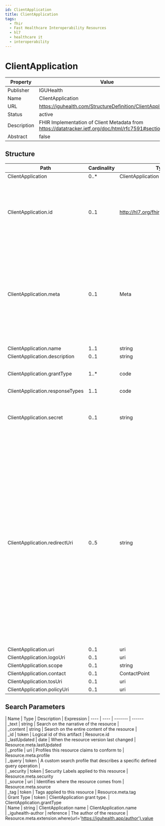 ```yaml
---
id: ClientApplication
title: ClientApplication
tags:
  - fhir
  - Fast Healthcare Interoperability Resources
  - hl7
  - healthcare it
  - interoperability
---
```



# ClientApplication


<head>
  <meta name="keywords" content="fhir, hl7, interoperability, healthcare" />
  <script type="application/ld+json">
    {JSON.stringify({
      '@context': 'https://schema.org/',
      '@type': 'Organization',
      name: 'IGUHealth',
      url: 'https://iguhealth.app',
      logo: 'https://iguhealth.app/img/logo.svg',
    })}
  </script>
</head>


|Property|Value|
|---|---|
|Publisher|IGUHealth|
|Name|ClientApplication|
|URL|https://iguhealth.com/StructureDefinition/ClientApplication|
|Status|active|
|Description|FHIR Implementation of Client Metadata from https://datatracker.ietf.org/doc/html/rfc7591#section-2|
|Abstract|false|

   ## Structure

   | Path | Cardinality | Type | Description
  | ---- | ----------- | ---- | -------  
 | ClientApplication | 0..* | ClientApplication | undefined 
 | ClientApplication.id | 0..1 | http://hl7.org/fhirpath/System.String | The logical id of the resource, as used in the URL for the resource. Once assigned, this value never changes. 
 | ClientApplication.meta | 0..1 | Meta | The metadata about the resource. This is content that is maintained by the infrastructure. Changes to the content might not always be associated with version changes to the resource. 
 | ClientApplication.name | 1..1 | string | undefined 
 | ClientApplication.description | 0..1 | string | undefined 
 | ClientApplication.grantType | 1..* | code | The grant type for this client application. 
 | ClientApplication.responseTypes | 1..1 | code | undefined 
 | ClientApplication.secret | 0..1 | string | For client credentials (or other confidential authentication methods), the client secret. 
 | ClientApplication.redirectUri | 0..5 | string | Array of redirection URI strings for use in redirect-based flows such as the authorization code and implicit flows.  As required by Section 2 of OAuth 2.0 [RFC6749], clients using flows with redirection MUST register their redirection URI values. Authorization servers that support dynamic registration for redirect-based flows MUST implement support for this metadata value. 
 | ClientApplication.uri | 0..1 | uri | undefined 
 | ClientApplication.logoUri | 0..1 | uri | undefined 
 | ClientApplication.scope | 0..1 | string | undefined 
 | ClientApplication.contact | 0..1 | ContactPoint | undefined 
 | ClientApplication.tosUri | 0..1 | uri | undefined 
 | ClientApplication.policyUri | 0..1 | uri | undefined 

 ## Search Parameters

   | Name | Type | Description  | Expression 
    | ---- | ---- | ------- | ------  
 | _text | string | Search on the narrative of the resource |   
 | _content | string | Search on the entire content of the resource |   
 | _id | token | Logical id of this artifact | Resource.id  
 | _lastUpdated | date | When the resource version last changed | Resource.meta.lastUpdated  
 | _profile | uri | Profiles this resource claims to conform to | Resource.meta.profile  
 | _query | token | A custom search profile that describes a specific defined query operation |   
 | _security | token | Security Labels applied to this resource | Resource.meta.security  
 | _source | uri | Identifies where the resource comes from | Resource.meta.source  
 | _tag | token | Tags applied to this resource | Resource.meta.tag  
 | Grant Type | token | ClientApplication grant type. | ClientApplication.grantType  
 | Name | string | ClientApplication name | ClientApplication.name  
 | _iguhealth-author | reference | The author of the resource | Resource.meta.extension.where(url='https://iguhealth.app/author').value  


